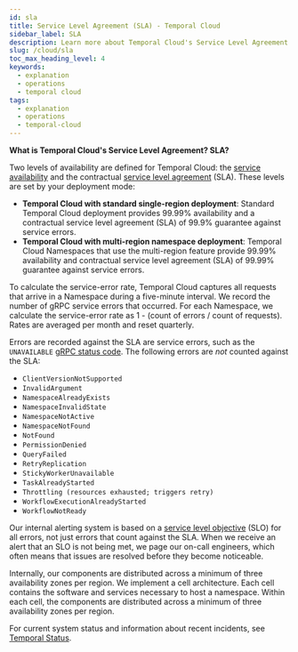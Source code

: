 ```yaml
---
id: sla
title: Service Level Agreement (SLA) - Temporal Cloud
sidebar_label: SLA
description: Learn more about Temporal Cloud's Service Level Agreement (SLA).
slug: /cloud/sla
toc_max_heading_level: 4
keywords:
  - explanation
  - operations
  - temporal cloud
tags:
  - explanation
  - operations
  - temporal-cloud
---
```


**What is Temporal Cloud's Service Level Agreement? SLA?**

Two levels of availability are defined for Temporal Cloud: the [service availability](https://en.wikipedia.org/wiki/Reliability,_availability_and_serviceability) and the contractual [service level agreement](https://en.wikipedia.org/wiki/Service-level_agreement) (SLA).
These levels are set by your deployment mode:

* **Temporal Cloud with standard single-region deployment**:
  Standard Temporal Cloud deployment provides 99.99% availability and a contractual service level agreement (SLA) of 99.9% guarantee against service errors. 
* **Temporal Cloud with multi-region namespace deployment**:
  Temporal Cloud Namespaces that use the multi-region feature provide 99.99% availability and contractual service level agreement (SLA) of 99.99% guarantee against service errors. 

To calculate the service-error rate, Temporal Cloud captures all requests that arrive in a Namespace during a five-minute interval.
We record the number of gRPC service errors that occurred.
For each Namespace, we calculate the service-error rate as 1 - (count of errors / count of requests).
Rates are averaged per month and reset quarterly.

Errors are recorded against the SLA are service errors, such as the `UNAVAILABLE` [gRPC status code](https://grpc.github.io/grpc/core/md_doc_statuscodes.html).
The following errors are _not_ counted against the SLA:

- `ClientVersionNotSupported`
- `InvalidArgument`
- `NamespaceAlreadyExists`
- `NamespaceInvalidState`
- `NamespaceNotActive`
- `NamespaceNotFound`
- `NotFound`
- `PermissionDenied`
- `QueryFailed`
- `RetryReplication`
- `StickyWorkerUnavailable`
- `TaskAlreadyStarted`
- `Throttling (resources exhausted; triggers retry)`
- `WorkflowExecutionAlreadyStarted`
- `WorkflowNotReady`

Our internal alerting system is based on a [service level objective](https://en.wikipedia.org/wiki/Service-level_objective) (SLO) for all errors, not just errors that count against the SLA.
When we receive an alert that an SLO is not being met, we page our on-call engineers, which often means that issues are resolved before they become noticeable.

Internally, our components are distributed across a minimum of three availability zones per region.
We implement a cell architecture.
Each cell contains the software and services necessary to host a namespace.
Within each cell, the components are distributed across a minimum of three availability zones per region.

For current system status and information about recent incidents, see [Temporal Status](https://status.temporal.io).
